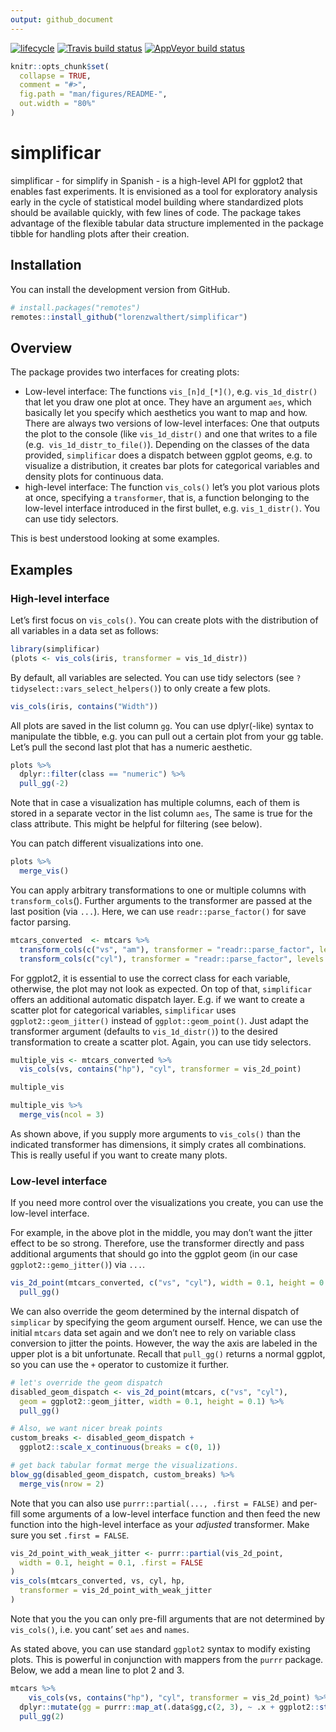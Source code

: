 ```yaml
---
output: github_document
---
```

[![lifecycle](https://img.shields.io/badge/lifecycle-experimental-orange.svg)](https://www.tidyverse.org/life cycle/#experimental)
  [![Travis build status](https://travis-ci.org/lorenzwalthert/simplificar.svg?branch=master)](https://travis-ci.org/lorenzwalthert/simplificar)
  [![AppVeyor build status](https://ci.appveyor.com/api/projects/status/github/lorenzwalthert/simplificar?branch=master&svg=true)](https://ci.appveyor.com/project/lorenzwalthert/simplificar)<!-- README.md is generated from README.Rmd. Please edit that file --> 
<!-- README.md is generated from README.Rmd. Please edit that file -->

```r
knitr::opts_chunk$set(
  collapse = TRUE,
  comment = "#>",
  fig.path = "man/figures/README-",
  out.width = "80%"
)
```


# simplificar

simplificar - for simplify in Spanish - is a high-level API for ggplot2 that 
enables fast experiments. It is envisioned as a tool for exploratory analysis 
early in the cycle of statistical model building where standardized plots 
should be available quickly, with few lines of code. The package takes 
advantage of the flexible tabular data structure implemented in the package 
tibble for handling plots after their creation.

## Installation

You can install the development version from GitHub.

```r
# install.packages("remotes")
remotes::install_github("lorenzwalthert/simplificar")
```


## Overview

The package provides two interfaces for creating plots: 

* Low-level interface: The functions `vis_[n]d_[*]()`, e.g. `vis_1d_distr()` 
  that 
  let you draw one plot at once. They have an argument `aes`, which basically 
  let you specify which aesthetics you want to map and how. There are always
  two versions of low-level interfaces: One that outputs the plot to the 
  console (like `vis_1d_distr()` and one that writes to a file (e.g. 
  `vis_1d_distr_to_file()`). Depending on the classes of the data provided, 
  `simplificar` does a dispatch between ggplot geoms, e.g. to visualize a 
  distribution, it creates bar plots for categorical variables and density 
  plots for continuous data.
* high-level interface: The function `vis_cols()` let's you plot various plots 
  at once, specifying a `transformer`, that is, a function belonging to the 
  low-level interface introduced in the first bullet, e.g. `vis_1_distr()`. 
  You can use tidy selectors. 

This is best understood looking at some examples.

## Examples

### High-level interface

Let's first focus on `vis_cols()`. You can create plots with the distribution 
of all variables in a data set as follows:

```r
library(simplificar)
(plots <- vis_cols(iris, transformer = vis_1d_distr))
```

By default, all variables are selected. You can use tidy selectors (see 
`?tidyselect::vars_select_helpers()`) to only create a few plots.
```r
vis_cols(iris, contains("Width"))
```

All plots are saved in the list column `gg`. You can use dplyr(-like) syntax
to manipulate the tibble, e.g. you can pull out a certain plot from your gg 
table. Let's pull the second last plot that has a numeric aesthetic.
```r
plots %>%
  dplyr::filter(class == "numeric") %>%
  pull_gg(-2)
```

Note that in case a visualization has multiple columns, each of them is stored
in a separate vector in the list column `aes`, The same is true for the class
attribute. This might be helpful for filtering (see below).

You can patch different visualizations into one.
```r
plots %>%
  merge_vis()
```

You can apply arbitrary transformations to one or multiple columns with 
`transform_cols`(). Further arguments to the transformer are passed at the last 
position (via `...`). Here, we can use `readr::parse_factor()` for save factor 
parsing.

```r
mtcars_converted  <- mtcars %>%
  transform_cols(c("vs", "am"), transformer = "readr::parse_factor", levels = 1:0) %>%
  transform_cols(c("cyl"), transformer = "readr::parse_factor", levels = c(4, 6, 8))

```

For ggplot2, it is essential to use the correct class for each variable, 
otherwise, the plot may not look as expected. On top of that, `simplificar`
offers an additional automatic dispatch layer. E.g. if we want to create a 
scatter plot for categorical variables, `simplificar` uses `ggplot2::geom_jitter()`
instead of `ggplot::geom_point()`. 
Just adapt the transformer argument (defaults to `vis_1d_distr()`) to the 
desired transformation to create a scatter plot. Again, you can 
use tidy selectors.
```r
multiple_vis <- mtcars_converted %>%
  vis_cols(vs, contains("hp"), "cyl", transformer = vis_2d_point) 

multiple_vis

multiple_vis %>%
  merge_vis(ncol = 3)
```

As shown above, if you supply more arguments to `vis_cols()` than the indicated 
transformer has dimensions, it simply crates all combinations. This is really useful if 
you want to create many plots.

### Low-level interface

If you need more control over the visualizations you create, you can use the 
low-level interface.

For example, in the above plot in the middle, you may don't want the jitter
effect to be so strong. Therefore, use the transformer directly and pass 
additional arguments that should go into the ggplot geom (in our
case `ggplot2::gemo_jitter()`) via `...`.

```r
vis_2d_point(mtcars_converted, c("vs", "cyl"), width = 0.1, height = 0.1) %>%
  pull_gg()
```

We can also override the geom determined by the internal dispatch of `simplicar`
by specifying the geom argument ourself. Hence, we can use the initial `mtcars` 
data set again and we don't nee to rely on variable class conversion to jitter 
the points. However, the way the axis are labeled in the upper plot is a bit
unfortunate. Recall that `pull_gg()` returns a normal ggplot, so you can use 
the `+` operator to customize it further.

```r
# let's override the geom dispatch
disabled_geom_dispatch <- vis_2d_point(mtcars, c("vs", "cyl"), 
  geom = ggplot2::geom_jitter, width = 0.1, height = 0.1) %>%
  pull_gg()

# Also, we want nicer break points
custom_breaks <- disabled_geom_dispatch + 
  ggplot2::scale_x_continuous(breaks = c(0, 1))

# get back tabular format merge the visualizations. 
blow_gg(disabled_geom_dispatch, custom_breaks) %>%
  merge_vis(nrow = 2)
```


Note that you can also use `purrr::partial(..., .first = FALSE)` and per-fill 
some arguments of a low-level interface function and then feed the new function into 
the high-level interface as your *adjusted* transformer. Make sure you set 
`.first = FALSE`.
```r
vis_2d_point_with_weak_jitter <- purrr::partial(vis_2d_point, 
  width = 0.1, height = 0.1, .first = FALSE
)
vis_cols(mtcars_converted, vs, cyl, hp,
  transformer = vis_2d_point_with_weak_jitter
)
```

Note that you the you can only pre-fill arguments that are not determined by 
`vis_cols()`, i.e. you cant' set `aes` and `names`.


As stated above, you can use standard `ggplot2` syntax to modify existing plots.
This is powerful in conjunction with mappers from the `purrr` package.
Below, we add a mean line to plot 2 and 3.
```r
mtcars %>%
    vis_cols(vs, contains("hp"), "cyl", transformer = vis_2d_point) %>%
  dplyr::mutate(gg = purrr::map_at(.data$gg,c(2, 3), ~ .x + ggplot2::stat_summary(fun.y = mean, geom = "line"))) %>%
  pull_gg(2)
```
